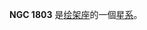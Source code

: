 {{NGCInfoBox|NGCID=NGC 1803|發現者=約翰·弗里德里希·威廉·赫歇爾|發現日期=1834年12月28日|其他編號=ESO 203-18,IRAS05041-4938|曆元=J2000.0|赤經=5時5分26.5秒
|赤緯=-49°34'3"|星座=绘架座|星體=星系|星等=12.6|表面亮度=12.5|藍等=13.4}}

'''NGC 1803''' 是[[绘架座|绘架座]]的一個[[星系|星系]]。

{{NGCReference|1803}}
{{Catalogs|NGC=1803}}